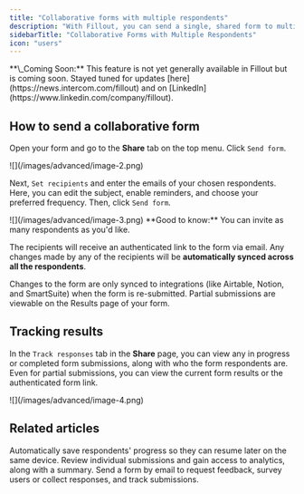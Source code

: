 ```yaml
---
title: "Collaborative forms with multiple respondents"
description: "With Fillout, you can send a single, shared form to multiple respondents at once. Responses on the form are synced automatically to allow for collaborative data intake."
sidebarTitle: "Collaborative Forms with Multiple Respondents"
icon: "users"
---
```


<Check>
  **\_Coming Soon:** This feature is not yet generally available in Fillout but is coming soon. Stayed tuned for updates [here](https://news.intercom.com/fillout) and on [LinkedIn](https://www.linkedin.com/company/fillout).
</Check>

## How to send a collaborative form

Open your form and go to the **Share** tab on the top menu. Click `Send form`.

<Frame>
  ![](/images/advanced/image-2.png)
</Frame>

Next, `Set recipients` and enter the emails of your chosen respondents. Here, you can edit the subject, enable reminders, and choose your preferred frequency. Then, click `Send form`.

<Frame>
  ![](/images/advanced/image-3.png)
</Frame>

<Check>
  **Good to know:** You can invite as many respondents as you'd like.
</Check>

The recipients will receive an authenticated link to the form via email. Any changes made by any of the recipients will be **automatically synced across all the respondents**.

<Note>
  Changes to the form are only synced to integrations (like Airtable, Notion, and SmartSuite) when the form is re-submitted. Partial submissions are viewable on the Results page of your form.
</Note>

## Tracking results

In the `Track responses` tab in the **Share** page, you can view any in progress or completed form submissions, along with who the form respondents are. Even for partial submissions, you can view the current form results or the authenticated form link.

<Frame>
  ![](/images/advanced/image-4.png)
</Frame>

## Related articles

<CardGroup cols={3}>
  <Card title="Partial submissions" icon="circle-half-stroke" iconType="regular" color="#FFC738" href="/help/partial-submissions">
    Automatically save respondents' progress so they can resume later on the same device.
  </Card>
  <Card title="Results" icon="clipboard" iconType="regular" color="#FFC738" href="/help/results">
    Review individual submissions and gain access to analytics, along with a summary.
  </Card>
  <Card title="Email your form" icon="envelope" iconType="regular" color="#FFC738" href="/help/email-form">
    Send a form by email to request feedback, survey users or collect responses, and track submissions.
  </Card>
</CardGroup>